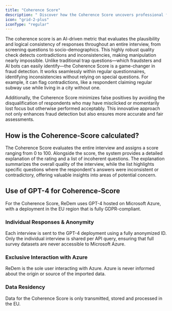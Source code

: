 ```yaml
---
title: "Coherence Score"
description: " Discover how the Coherence Score uncovers professional fraud that often goes undetected"
icon: "grid-2-plus"
iconType: "regular"
---
```


The coherence score is an AI-driven metric that evaluates the plausibility and logical consistency of responses throughout an entire interview, from screening questions to socio-demographics. This highly robust quality check detects contradictions and inconsistencies, making manipulation nearly impossible. Unlike traditional trap questions—which fraudsters and AI bots can easily identify—the Coherence Score is a game-changer in fraud detection. It works seamlessly within regular questionnaires, identifying inconsistencies without relying on special questions. For example, it can flag contradictions, like a respondent claiming regular subway use while living in a city without one.

Additionally, the Coherence Score minimizes false positives by avoiding the disqualification of respondents who may have misclicked or momentarily lost focus but otherwise performed acceptably. This innovative approach not only enhances fraud detection but also ensures more accurate and fair assessments.

## How is the Coherence-Score calculated?

The Coherence Score evaluates the entire interview and assigns a score ranging from 0 to 100. Alongside the score, the system provides a detailed explanation of the rating and a list of incoherent questions. The explanation summarizes the overall quality of the interview, while the list highlights specific questions where the respondent's answers were inconsistent or contradictory, offering valuable insights into areas of potential concern.

## Use of GPT-4 for Coherence-Score

For the Coherence Score, ReDem uses GPT-4 hosted on Microsoft Azure, with a deployment in the EU region that is fully GDPR-compliant.

### Individual Responses & Anonymity

Each interview is sent to the GPT-4 deployment using a fully anonymized ID. Only the individual interview is shared per API query, ensuring that full survey datasets are never accessible to Microsoft Azure.

### Exclusive Interaction with Azure

ReDem is the sole user interacting with Azure. Azure is never informed about the origin or source of the imported data.

### Data Residency

Data for the Coherence Score is only transmitted, stored and processed in the EU.&#x20;